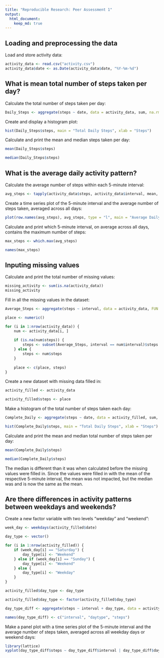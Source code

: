 ```yaml
---
title: "Reproducible Research: Peer Assessment 1"
output: 
  html_document:
    keep_md: true
---
```


## Loading and preprocessing the data

Load and store activity data:

```r
activity_data <- read.csv("activity.csv")
activity_data$date <- as.Date(activity_data$date, "%Y-%m-%d")
```

## What is mean total number of steps taken per day?

Calculate the total number of steps taken per day:

```r
Daily_Steps <- aggregate(steps ~ date, data = activity_data, sum, na.rm = TRUE)
```

Create and display a histogram plot:

```r
hist(Daily_Steps$steps, main = "Total Daily Steps", xlab = "Steps")
```

Calculate and print the mean and median steps taken per day:

```r
mean(Daily_Steps$steps)

median(Daily_Steps$steps)
```

## What is the average daily activity pattern?

Calculate the average number of steps within each 5-minute interval:

```r
avg_steps <- tapply(activity_data$steps, activity_data$interval, mean, na.rm = TRUE)
```

Create a time series plot of the 5-minute interval and the average number of steps taken, averaged across all days:

```r
plot(row.names(avg_steps), avg_steps, type = "l", main = "Average Daily Activity", xlab = "5 Minute Intervals", ylab = "Average Across All Days")
```

Calculate and print which 5-minute interval, on average across all days, contains the maximum number of steps:

```r
max_steps <- which.max(avg_steps)

names(max_steps)
```

## Inputing missing values

Calculate and print the total number of missing values:

```r
missing_activity <- sum(is.na(activity_data))
missing_activity
```

Fill in all the missing values in the dataset:

```r
Average_Steps <- aggregate(steps ~ interval, data = activity_data, FUN = mean)

place <- numeric()

for (i in 1:nrow(activity_data)) {
    num <- activity_data[i, ]
    
    if (is.na(num$steps)) {
        steps <- subset(Average_Steps, interval == num$interval)$steps
    } else {
        steps <- num$steps
    }
    
    place <- c(place, steps)
}
```

Create a new dataset with missing data filled in:

```r
activity_filled <- activity_data

activity_filled$steps <- place
```

Make a histogram of the total number of steps taken each day:

```r
Complete_Daily <- aggregate(steps ~ date, data = activity_filled, sum, na.rm = TRUE)

hist(Complete_Daily$steps, main = "Total Daily Steps", xlab = "Steps")
```

Calculate and print the mean and median total number of steps taken per day:

```r
mean(Complete_Daily$steps)

median(Complete_Daily$steps)
```

The median is different than it was when calculated before the missing values were filled in.  Since the values were filled in with the mean of the respective 5-minute interval, the mean was not impacted, but the median was and is now the same as the mean.

## Are there differences in activity patterns between weekdays and weekends?

Create a new factor variable with two levels "weekday" and "weekend":

```r
week_day <- weekdays(activity_filled$date)

day_type <- vector()

for (i in 1:nrow(activity_filled)) {
    if (week_day[i] == "Saturday") {
        day_type[i] <- "Weekend"
    } else if (week_day[i] == "Sunday") {
        day_type[i] <- "Weekend"
    } else {
        day_type[i] <- "Weekday"
    }
}

activity_filled$day_type <- day_type

activity_filled$day_type <- factor(activity_filled$day_type)

day_type_diff <- aggregate(steps ~ interval + day_type, data = activity_filled, mean)

names(day_type_diff) <- c("interval", "daytype", "steps")
```

Make a panel plot with a time series plot of the 5-minute interval and the average number of steps taken, averaged across all weekday days or weekend days:

```r
library(lattice)
xyplot(day_type_diff$steps ~ day_type_diff$interval | day_type_diff$daytype, type = "l", layout = c(1, 2), xlab = "5-Minute Interval", ylab = "Average Number of Steps")
```
